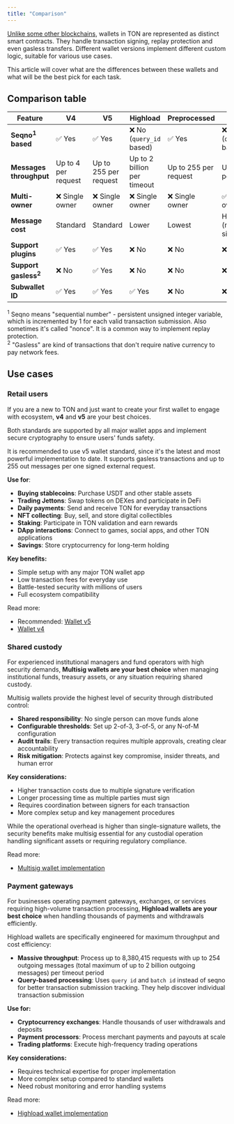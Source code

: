 ```yaml
---
title: "Comparison"
---
```


[Unlike some other blockchains](/guidebook/from-ethereum), wallets in TON are represented as distinct smart contracts. They handle transaction signing, replay protection and even gasless transfers. Different wallet versions implement different custom logic, suitable for various use cases.

This article will cover what are the differences between these wallets and what will be the best pick for each task.

## Comparison table

| Feature                         | V4                  | V5                    | Highload                    | Preprocessed          | Multisig                     |
| ------------------------------- | ------------------- | --------------------- | --------------------------- | --------------------- | ---------------------------- |
| **Seqno<sup>1</sup> based**     | ✅ Yes               | ✅ Yes                 | ❌ No (`query_id` based)     | ✅ Yes                 | ❌ No (`query_id` based)      |
| **Messages throughput**         | Up to 4 per request | Up to 255 per request | Up to 2 billion per timeout | Up to 255 per request | Up to 255 per vote           |
| **Multi-owner**                 | ❌ Single owner      | ❌ Single owner        | ❌ Single owner              | ❌ Single owner        | ✅ Multiple owners            |
| **Message cost**                | Standard            | Standard              | Lower                       | Lowest                | Higher (multiple signatures) |
| **Support plugins**             | ✅ Yes               | ✅ Yes                 | ❌ No                        | ❌ No                  | ❌ No                         |
| **Support gasless<sup>2</sup>** | ❌ No                | ✅ Yes                 | ❌ No                        | ❌ No                  | ❌ No                         |
| **Subwallet ID**                | ✅ Yes               | ✅ Yes                 | ✅ Yes                       | ❌ No                  | ❌ No                         |

<sup>1</sup> Seqno means "sequential number" - persistent unsigned integer variable, which is incremented by 1 for each valid transaction submission. Also sometimes it's called "nonce". It is a common way to implement replay protection.<br />
<sup>2</sup> "Gasless" are kind of transactions that don't require native currency to pay network fees.

## Use cases

### Retail users

If you are a new to TON and just want to create your first wallet to engage with ecosystem, **v4** and **v5** are your best choices.

Both standards are supported by all major wallet apps and implement secure cryptography to ensure users' funds safety.

It is recommended to use v5 wallet standard, since it's the latest and most powerful implementation to date. It supports gasless transactions and up to 255 out messages per one signed external request.

**Use for**:

- **Buying stablecoins**: Purchase USDT and other stable assets
- **Trading Jettons**: Swap tokens on DEXes and participate in DeFi
- **Daily payments**: Send and receive TON for everyday transactions
- **NFT collecting**: Buy, sell, and store digital collectibles
- **Staking**: Participate in TON validation and earn rewards
- **DApp interactions**: Connect to games, social apps, and other TON applications
- **Savings**: Store cryptocurrency for long-term holding

**Key benefits:**

- Simple setup with any major TON wallet app
- Low transaction fees for everyday use
- Battle-tested security with millions of users
- Full ecosystem compatibility

Read more:

- Recommended: [Wallet v5](/standard/wallets/v5)
- [Wallet v4](/standard/wallets/v4)

### Shared custody

For experienced institutional managers and fund operators with high security demands, **Multisig wallets are your best choice** when managing institutional funds, treasury assets, or any situation requiring shared custody.

Multisig wallets provide the highest level of security through distributed control:

- **Shared responsibility**: No single person can move funds alone
- **Configurable thresholds**: Set up 2-of-3, 3-of-5, or any N-of-M configuration
- **Audit trails**: Every transaction requires multiple approvals, creating clear accountability
- **Risk mitigation**: Protects against key compromise, insider threats, and human error

**Key considerations:**

- Higher transaction costs due to multiple signature verification
- Longer processing time as multiple parties must sign
- Requires coordination between signers for each transaction
- More complex setup and key management procedures

While the operational overhead is higher than single-signature wallets, the security benefits make multisig essential for any custodial operation handling significant assets or requiring regulatory compliance.

Read more:

- [Multisig wallet implementation](/standard/wallets/multisig)

### Payment gateways

For businesses operating payment gateways, exchanges, or services requiring high-volume transaction processing, **Highload wallets are your best choice** when handling thousands of payments and withdrawals efficiently.

Highload wallets are specifically engineered for maximum throughput and cost efficiency:

- **Massive throughput**: Process up to 8,380,415 requests with up to 254 outgoing messages (total maximum of up to 2 billion outgoing messages) per timeout period
- **Query-based processing**: Uses `query id` and `batch id` instead of seqno for better transaction submission tracking. They help discover individual transaction submission

**Use for:**

- **Cryptocurrency exchanges**: Handle thousands of user withdrawals and deposits
- **Payment processors**: Process merchant payments and payouts at scale
- **Trading platforms**: Execute high-frequency trading operations

**Key considerations:**

- Requires technical expertise for proper implementation
- More complex setup compared to standard wallets
- Need robust monitoring and error handling systems

Read more:

- [Highload wallet implementation](/standard/wallets/highload)
